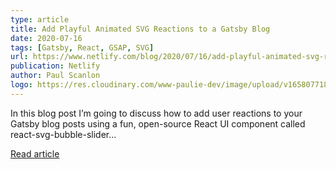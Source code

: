 ```yaml
---
type: article
title: Add Playful Animated SVG Reactions to a Gatsby Blog
date: 2020-07-16
tags: [Gatsby, React, GSAP, SVG]
url: https://www.netlify.com/blog/2020/07/16/add-playful-animated-svg-reactions-to-a-gatsby-blog/
publication: Netlify
author: Paul Scanlon
logo: https://res.cloudinary.com/www-paulie-dev/image/upload/v1658077182/paulie.dev/Logos/netlify-logo_cqs1np.png
---
```


In this blog post I’m going to discuss how to add user reactions to your Gatsby blog posts using a fun, open-source
React UI component called react-svg-bubble-slider...

[Read article](https://www.netlify.com/blog/2020/07/16/add-playful-animated-svg-reactions-to-a-gatsby-blog)
